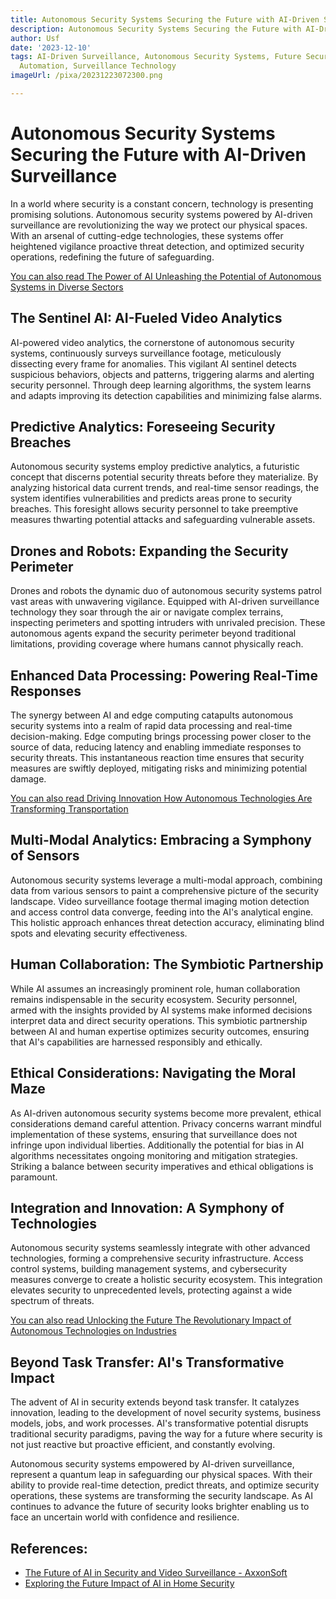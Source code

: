 ```yaml
---
title: Autonomous Security Systems Securing the Future with AI-Driven Surveillance
description: Autonomous Security Systems Securing the Future with AI-Driven Surveillance
author: Usf
date: '2023-12-10'
tags: AI-Driven Surveillance, Autonomous Security Systems, Future Security, Security
  Automation, Surveillance Technology
imageUrl: /pixa/20231223072300.png

---
```

# Autonomous Security Systems Securing the Future with AI-Driven Surveillance

In a world where security is  a constant concern, technology is presenting promising solutions. Autonomous security systems powered by AI-driven surveillance are  revolutionizing the way we protect our physical spaces. With an arsenal of cutting-edge technologies, these systems offer heightened vigilance proactive threat detection, and optimized security operations, redefining the future of  safeguarding.

[You can also read The Power of AI Unleashing the Potential of Autonomous Systems in  Diverse Sectors](The%20Power%20of%20AI%20Unleashing%20the%20Potential%20of%20Autonomous%20Systems%20in%20Diverse%20Sectors)


## The Sentinel AI: AI-Fueled Video Analytics
AI-powered video analytics, the cornerstone of  autonomous security systems, continuously surveys surveillance footage, meticulously dissecting  every frame  for anomalies. This vigilant AI sentinel detects suspicious behaviors, objects and patterns, triggering alarms  and alerting security personnel. Through  deep learning  algorithms, the system learns and adapts improving its  detection capabilities and minimizing false alarms.

## Predictive Analytics: Foreseeing Security Breaches
Autonomous security  systems  employ predictive analytics, a futuristic concept that discerns  potential security threats before they materialize. By analyzing historical data current trends, and real-time sensor readings, the system identifies vulnerabilities and  predicts areas prone to security breaches. This foresight allows security  personnel to take preemptive measures thwarting  potential attacks and safeguarding vulnerable assets.

## Drones and Robots: Expanding the Security Perimeter
Drones and robots the dynamic duo of autonomous security systems  patrol vast areas with unwavering vigilance. Equipped with AI-driven  surveillance technology they soar through the air or navigate complex terrains, inspecting perimeters and spotting intruders  with unrivaled  precision. These autonomous agents expand  the security perimeter beyond traditional limitations, providing coverage where humans cannot physically reach.

##  Enhanced Data Processing: Powering Real-Time Responses
The synergy between  AI and edge computing catapults autonomous  security systems into a realm of rapid data processing and  real-time decision-making. Edge computing brings processing power closer to the source of  data, reducing latency and enabling immediate responses to security threats. This instantaneous reaction time ensures that  security  measures are swiftly deployed, mitigating risks and minimizing  potential damage.

[You can also  read Driving Innovation How Autonomous  Technologies Are Transforming Transportation](Driving%20Innovation%20How%20Autonomous%20Technologies%20Are%20Transforming%20Transportation)


##  Multi-Modal Analytics: Embracing a Symphony of Sensors
Autonomous security  systems  leverage a multi-modal approach, combining data from various sensors to paint a comprehensive picture of the security  landscape. Video surveillance footage  thermal  imaging motion detection and  access control data converge, feeding into the AI's analytical engine. This holistic approach enhances threat detection accuracy, eliminating blind spots and elevating security  effectiveness.

## Human Collaboration: The Symbiotic Partnership
While AI assumes an increasingly prominent role, human collaboration remains indispensable in the security ecosystem. Security personnel, armed with the insights provided by AI systems make informed decisions interpret data and direct security operations. This symbiotic partnership between AI  and human expertise optimizes security outcomes, ensuring that AI's capabilities are harnessed responsibly and ethically.

## Ethical Considerations: Navigating the Moral Maze
As  AI-driven autonomous  security  systems become more prevalent,  ethical considerations demand  careful attention. Privacy concerns warrant mindful implementation  of  these systems, ensuring that surveillance does not infringe upon individual liberties. Additionally the potential for bias  in AI algorithms necessitates ongoing monitoring and mitigation strategies. Striking a balance between security imperatives and  ethical obligations is paramount.

## Integration and Innovation: A Symphony  of Technologies
Autonomous security systems  seamlessly integrate with other advanced technologies, forming a comprehensive security infrastructure. Access control systems, building management systems,  and cybersecurity measures converge to create a holistic security  ecosystem. This integration elevates security to unprecedented levels, protecting against a wide spectrum of threats.

[You  can  also read Unlocking the Future The Revolutionary Impact  of Autonomous Technologies on Industries](Unlocking%20the%20Future%20The%20Revolutionary%20Impact%20of%20Autonomous%20Technologies%20on%20Industries)


##  Beyond Task Transfer: AI's Transformative Impact
The advent of AI in security extends  beyond task  transfer. It catalyzes innovation,  leading to the development  of novel security systems, business models, jobs, and work processes. AI's transformative potential disrupts traditional security paradigms, paving the way for  a  future where security is not just reactive but proactive efficient, and constantly evolving.

Autonomous security systems empowered by AI-driven surveillance, represent a quantum leap in safeguarding our physical spaces.  With their ability to provide real-time detection, predict threats, and optimize security operations, these systems are transforming the  security landscape. As AI continues to advance the future of security looks brighter enabling us to face  an uncertain  world with confidence and resilience.

## References:
- [The Future of AI in Security and Video Surveillance - AxxonSoft](https://www.axxonsoft.com/blog/the-future-of-ai-in-security-and-video-surveillance)
- [Exploring the Future Impact of AI in Home Security](https://www.vectorsecurity.com/exploring-the-future-impact-of-ai-in-home-security)
